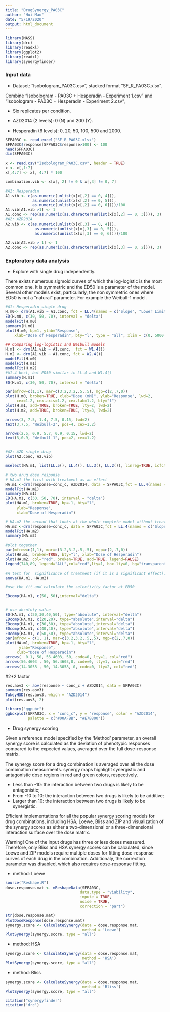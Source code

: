 ```yaml
---
title: "DrugSynergy_PA03C"
author: "Hui Mao"
date: "5/19/2020"
output: html_document
---
```



```r
library(MASS)
library(drc)
library(readxl)
library(ggplot2)
library(readxl)
library(synergyfinder)
```


### Input data
* Dataset: "Isobologram_PA03C.csv", stacked format "SF_R_PA03C.xlsx". 

Combine "Isobologram - PA03C + Hesperadin - Experiment 1.csv" and "Isobologram - PA03C + Hesperadin - Experiment 2.csv",

* Six replicates per condition.

* AZD2014 (2 levels): 0 (N) and 200 (Y).

* Hesperadin (6 levels):  0, 20, 50, 100, 500 and 2000.

```r
SFPA03C <- read_excel("SF_R_PA03C.xlsx")
SFPA03C$response[SFPA03C$response>100] <- 100
head(SFPA03C)   
dim(SFPA03C) 

x <- read.csv("Isobologram_PA03C.csv", header = TRUE)
x <- x[,1:7]
x[,4:7] <- x[, 4:7] * 100

combination.vib <- x[x[, 2] != 0 & x[,3] != 0, 7]

#A1: Hesperadin 
A1.vib <- c(as.numeric(unlist(x[x[,2] == 0, 4])), 
            as.numeric(unlist(x[x[,2] == 0, 5])), 
            as.numeric(unlist(x[x[,2] == 0, 6])))/100
A1.vib[A1.vib >1] <- 1
A1.conc <- rep(as.numeric(as.character(unlist(x[x[,2] == 0, 3]))), 3)
#A2: AZD2014
A2.vib <- c(as.numeric(unlist(x[x[,3] == 0, 4])), 
             as.numeric(unlist(x[x[,3] == 0, 5])), 
             as.numeric(unlist(x[x[,3] == 0, 6])))/100
 
A2.vib[A2.vib > 1] <- 1
A2.conc <- rep(as.numeric(as.character(unlist(x[x[,3] == 0, 2]))), 3)
```

### Exploratory data analysis

* Explore with single drug independently.

There exists numerous sigmoid curves of which the log-logistic is the most common one. It is symmetric and the ED50  is a parameter of the model. Several other models exist, particularly, the non symmetric ones where ED50 is not a “natural” parameter. For example the Weibull-1 model.
```r

#A1: Hesperadin single drug
H.m0<- drm(A1.vib ~ A1.conc, fct = LL.4(names = c("Slope", "Lower Limit", "Upper Limit", "ED50")))
ED(H.m0, c(30, 50, 70), interval = "delta")
modelFit(H.m0)
summary(H.m0)
plot(H.m0, bp=1, ylab="Response",
    xlab="Dose of Hesperadin", bty="l", type = "all", xlim = c(0, 5000 ), ylim = c(-0.1, 1))

## Comparing log-logistic and Weibull models
H.m1 <- drm(A1.vib ~ A1.conc,  fct = W1.4())
H.m2 <- drm(A1.vib ~ A1.conc, fct = W2.4())
modelFit(H.m0)
modelFit(H.m1)
modelFit(H.m2)
#W1.4 best, but ED50 similar in LL.4 and W1.4()
summary(H.m1)
ED(H.m1, c(30, 50, 70), interval = "delta")

par(mfrow=c(1,1), mar=c(3.2,3.2,.5,.5), mgp=c(2,.7,0))
plot(H.m0, broken=TRUE, xlab="Dose (mM)", ylab="Response", lwd=2, 
     cex=1.2, cex.axis=1.2, cex.lab=1.2, bty="l")
plot(H.m1, add=TRUE, broken=TRUE, lty=2, lwd=2)
plot(H.m2, add=TRUE, broken=TRUE, lty=3, lwd=2)

arrows(3, 7.5, 1.4, 7.5, 0.15, lwd=2)
text(3,7.5, "Weibull-2", pos=4, cex=1.2)

arrows(2.5, 0.9, 5.7, 0.9, 0.15, lwd=2)
text(3,0.9, "Weibull-1", pos=2, cex=1.2)


#A2: AZD single drug
plot(A2.conc, A2.vib)

```
```r
mselect(HA.m1, list(LL.5(), LL.4(), LL.3(), LL.2()), linreg=TRUE, icfct=AIC)

```


```r
# two drug dose response
# HA.m1 the first with treatment as an effect 
HA.m1 <-drm(response~conc_c, AZD2014, data = SFPA03C,fct = LL.4(names = c("Slope", "Lower Limit", "Upper Limit", "ED50")))
modelFit(HA.m1)
summary(HA.m1)
ED(HA.m1, c(30, 50, 70), interval = "delta")
plot(HA.m1, broken=TRUE, bp=.1, bty="l",
     ylab="Response",
     xlab="Dose of Hesperadin")

# HA.m2 the second that looks at the whole complete model without treatment AZD2014
HA.m2 <-drm(response~conc_c, data = SFPA03C,fct = LL.4(names = c("Slope", "Lower Limit", "Upper Limit", "ED50")))
modelFit(HA.m2)
summary(HA.m2)

#plot together
par(mfrow=c(1,1), mar=c(3.2,3.2,.5,.5), mgp=c(2,.7,0))
plot(HA.m1, broken=TRUE, bty="l", xlab="Dose of Hesperadin")
plot(HA.m2, col="red", broken=TRUE, add=TRUE, legend=FALSE)
legend(740,89, legend="ALL",col="red",lty=1, box.lty=0, bg="transparent")

#A test for  significance of treatment (if it is a significant effect).
anova(HA.m1, HA.m2) 

#use the fit and calculate the selectivity factor at ED50

EDcomp(HA.m1, c(50, 50),interval="delta")


# use absoluty value
ED(HA.m1, c(20,30,40,50), type="absolute", interval="delta")
EDcomp(HA.m1, c(20,20), type="absolute",interval="delta")
EDcomp(HA.m1, c(30,30), type="absolute",interval="delta")
EDcomp(HA.m1, c(40,40), type="absolute",interval="delta")
EDcomp(HA.m1, c(50,50), type="absolute",interval="delta")
par(mfrow = c(1, 1), mar=c(3.2,3.2,.5,.5), mgp=c(2,.7,0))
plot(HA.m1, broken=TRUE, bp=.1, bty="l",
      ylab="Response",
     xlab="Dose of Hesperadin")
arrows(  0.1, 50, 56.4603, 50, code=0, lty=1, col="red")
arrows(56.4603 , 50, 56.4603,0, code=0, lty=1, col="red")
arrows(14.3058 , 50, 14.3058, 0, code=0, lty=2, col="red")


```


#2*2 factor
```r
res.aov3 <- aov(response ~ conc_c + AZD2014, data = SFPA03C)
summary(res.aov3)
TukeyHSD(res.aov3, which = "AZD2014")
plot(res.aov3, 2)

library("ggpubr")
ggboxplot(SFPA03C, x = "conc_c", y = "response", color = "AZD2014",
          palette = c("#00AFBB", "#E7B800"))


```







* Drug synergy scoring


Given a reference model specified by the ‘Method’ parameter, an overall synergy score is calculated as the deviation of phenotypic responses compared to the expected values, averaged over the full dose–response matrix. 

The synergy score for a drug combination is averaged over all the dose combination measurments.
synergy maps highlight synergistic and antagonistic dose regions in red and green colors, respectively.

+ Less than -10: the interaction between two drugs is likely to be antagonistic;
+ From -10 to 10: the interaction between two drugs is likely to be additive;
+ Larger than 10: the interaction between two drugs is likely to be synergistic.



Efficient implementations for all the popular synergy scoring models for drug combinations, including HSA, Loewe, Bliss and ZIP and visualization of the synergy scores as either a two-dimensional or a three-dimensional interaction surface over the dose matrix. 

Warning!
One of the input drugs has three or less doses measured. Therefore, only Bliss and HSA synergy scores can be calculated, since Loewe and ZIP models require multiple doses for fitting dose-response curves of each drug in the combination. Additionaly, the correction parameter was disabled, which also requires dose-response fitting.

* method: Loewe

```r
source("Reshape.R")
dose.response.mat <- mReshapeData(SFPA03C,
                                 data.type = "viability",
                                 impute = TRUE,
                                 noise = TRUE,
                                 correction = "part")

str(dose.response.mat)
PlotDoseResponse(dose.response.mat)
synergy.score <- CalculateSynergy(data = dose.response.mat,
                                  method = 'Loewe')
PlotSynergy(synergy.score, type = "all")
```
* method: HSA

```r

synergy.score <- CalculateSynergy(data = dose.response.mat,
                                  method = 'HSA')
PlotSynergy(synergy.score, type = "all")
```


* method: Bliss

```r

synergy.score <- CalculateSynergy(data = dose.response.mat,
                                  method = 'Bliss')
PlotSynergy(synergy.score, type = "all")
```


```r
citation("synergyfinder")
citation('drc')
```

